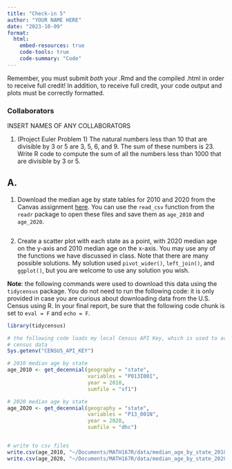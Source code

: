 ```yaml
---
title: "Check-in 5"
author: "YOUR NAME HERE"
date: "2023-10-09"
format: 
  html:
    embed-resources: true
    code-tools: true
    code-summary: "Code"
---
```


Remember, you must submit *both* your .Rmd and the compiled .html in order to receive full credit! In addition, to receive full credit, your code output and plots must be correctly formatted.

### Collaborators

INSERT NAMES OF ANY COLLABORATORS

1. (Project Euler Problem 1) The natural numbers less than 10 that are divisible by 3 or 5 are 3, 5, 6, and 9. The sum of these numbers is 23. Write R code to compute the sum of all the numbers less than 1000 that are divisible by 3 or 5.


## A. 

1. Download the median age by state tables for 2010 and 2020 from the Canvas assignment [here](https://sjsu.instructure.com/courses/1571636/assignments/6775084). You can use the `read_csv` function from the `readr` package to open these files and save them as `age_2010` and `age_2020`.
 
```r

```

2. Create a scatter plot with each state as a point, with 2020 median age on the y-axis and 2010 median age on the x-axis. You may use any of the functions we have discussed in class. Note that there are many possible solutions. My solution used `pivot_wider()`, `left_join()`, and `ggplot()`, but you are welcome to use any solution you wish.


**Note**: the following commands were used to download this data using the `tidycensus` package. You do not need to run the following code: it is only provided in case you are curious about downloading data from the U.S. Census using R. In your final report, be sure that the following code chunk is set to `eval = F` and `echo = F`.

```r
library(tidycensus)

# the following code loads my local Census API Key, which is used to access 
# census data
Sys.getenv("CENSUS_API_KEY")

# 2010 median age by state
age_2010 <- get_decennial(geography = "state", 
                          variables = "P013I001", 
                          year = 2010,
                          sumfile = "sf1")

# 2020 median age by state
age_2020 <- get_decennial(geography = "state",
                          variables = "P13_001N",
                          year = 2020,
                          sumfile = "dhc")


# write to csv files
write.csv(age_2010, "~/Documents/MATH167R/data/median_age_by_state_2010.csv")
write.csv(age_2020, "~/Documents/MATH167R/data/median_age_by_state_2020.csv")
```
